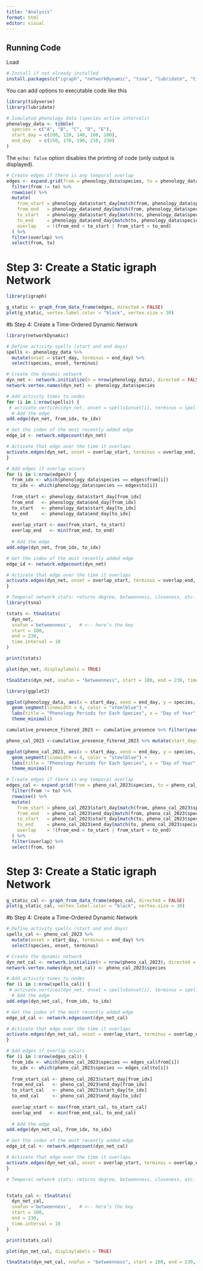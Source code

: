 ```yaml
---
title: "Analysis"
format: html
editor: visual
---
```



## Running Code

Load

```r
# Install if not already installed
install.packages(c("igraph", "networkDynamic", "tsna", "lubridate", "tidyverse"))
```

You can add options to executable code like this

```r

library(tidyverse)
library(lubridate)

# Simulated phenology data (species active intervals)
phenology_data <- tibble(
  species = c("A", "B", "C", "D", "E"),
  start_day = c(100, 120, 140, 160, 180),
  end_day   = c(150, 170, 190, 210, 230)
)
```

The `echo: false` option disables the printing of code (only output is displayed).

```r
# Create edges if there is any temporal overlap
edges <- expand.grid(from = phenology_data$species, to = phenology_data$species) %>%
  filter(from != to) %>%
  rowwise() %>%
  mutate(
    from_start = phenology_data$start_day[match(from, phenology_data$species)],
    from_end   = phenology_data$end_day[match(from, phenology_data$species)],
    to_start   = phenology_data$start_day[match(to, phenology_data$species)],
    to_end     = phenology_data$end_day[match(to, phenology_data$species)],
    overlap    = !(from_end < to_start | from_start > to_end)
  ) %>%
  filter(overlap) %>%
  select(from, to)
```

# Step 3: Create a Static igraph Network
```r
library(igraph)

g_static <- graph_from_data_frame(edges, directed = FALSE)
plot(g_static, vertex.label.color = "black", vertex.size = 30)
```
#b Step 4: Create a Time-Ordered Dynamic Network
```r
library(networkDynamic)

# Define activity spells (start and end days)
spells <- phenology_data %>%
  mutate(onset = start_day, terminus = end_day) %>%
  select(species, onset, terminus)

# Create the dynamic network
dyn_net <- network.initialize(n = nrow(phenology_data), directed = FALSE)
network.vertex.names(dyn_net) <- phenology_data$species

# Add activity times to nodes
for (i in 1:nrow(spells)) {
 # activate.vertices(dyn_net, onset = spells$onset[i], terminus = spells$terminus[i], v = i)
  # Add the edge
add.edge(dyn_net, from_idx, to_idx)

# Get the index of the most recently added edge
edge_id <- network.edgecount(dyn_net)

# Activate that edge over the time it overlaps
activate.edges(dyn_net, onset = overlap_start, terminus = overlap_end, e = edge_id)
}

# Add edges if overlap occurs
for (i in 1:nrow(edges)) {
  from_idx <- which(phenology_data$species == edges$from[i])
  to_idx <- which(phenology_data$species == edges$to[i])
  
  from_start <- phenology_data$start_day[from_idx]
  from_end   <- phenology_data$end_day[from_idx]
  to_start   <- phenology_data$start_day[to_idx]
  to_end     <- phenology_data$end_day[to_idx]
  
  overlap_start <- max(from_start, to_start)
  overlap_end   <- min(from_end, to_end)
  
  # Add the edge
add.edge(dyn_net, from_idx, to_idx)

# Get the index of the most recently added edge
edge_id <- network.edgecount(dyn_net)

# Activate that edge over the time it overlaps
activate.edges(dyn_net, onset = overlap_start, terminus = overlap_end, e = edge_id)
}
```

```r

# Temporal network stats: returns degree, betweenness, closeness, etc.
library(tsna)

tstats <- tSnaStats(
  dyn_net,
  snafun ='betweenness',   # <-- here’s the key
  start = 100,
  end = 230,
  time.interval = 10
)

print(tstats)
```

```r
plot(dyn_net, displaylabels = TRUE)
```

```r
tSnaStats(dyn_net, snafun = "betweenness", start = 100, end = 230, time.interval = 10)
```

```r
library(ggplot2)

ggplot(phenology_data, aes(x = start_day, xend = end_day, y = species, yend = species)) +
  geom_segment(linewidth = 4, color = "steelblue") +
  labs(title = "Phenology Periods for Each Species", x = "Day of Year", y = "Species") +
  theme_minimal()
```

```r
cumulative_presence_fitered_2023 <- cumulative_presence %>% filter(year(first_presence) %in% c(2023)) 
```

```r
pheno_cal_2023 <-cumulative_presence_fitered_2023 %>% mutate(start_day=yday(first_presence),end_day=yday(last_presence), species=class) %>% select(species,start_day,end_day) %>% as.data.frame()
```


```r
ggplot(pheno_cal_2023, aes(x = start_day, xend = end_day, y = species, yend = species)) +
  geom_segment(linewidth = 4, color = "steelblue") +
  labs(title = "Phenology Periods for Each Species", x = "Day of Year", y = "Species") +
  theme_minimal()
```

```r
# Create edges if there is any temporal overlap
edges_cal <- expand.grid(from = pheno_cal_2023$species, to = pheno_cal_2023$species) %>%
  filter(from != to) %>%
  rowwise() %>%
  mutate(
    from_start = pheno_cal_2023$start_day[match(from, pheno_cal_2023$species)],
    from_end   = pheno_cal_2023$end_day[match(from, pheno_cal_2023$species)],
    to_start   = pheno_cal_2023$start_day[match(to, pheno_cal_2023$species)],
    to_end     = pheno_cal_2023$end_day[match(to, pheno_cal_2023$species)],
    overlap    = !(from_end < to_start | from_start > to_end)
  ) %>%
  filter(overlap) %>%
  select(from, to)
```


# Step 3: Create a Static igraph Network
```r

g_static_cal <- graph_from_data_frame(edges_cal, directed = FALSE)
plot(g_static_cal, vertex.label.color = "black", vertex.size = 30)
```

#b Step 4: Create a Time-Ordered Dynamic Network
```r

# Define activity spells (start and end days)
spells_cal <- pheno_cal_2023 %>%
  mutate(onset = start_day, terminus = end_day) %>%
  select(species, onset, terminus)

# Create the dynamic network
dyn_net_cal <- network.initialize(n = nrow(pheno_cal_2023), directed = FALSE)
network.vertex.names(dyn_net_cal) <- pheno_cal_2023$species

# Add activity times to nodes
for (i in 1:nrow(spells_cal)) {
 # activate.vertices(dyn_net, onset = spells$onset[i], terminus = spells$terminus[i], v = i)
  # Add the edge
add.edge(dyn_net_cal, from_idx, to_idx)

# Get the index of the most recently added edge
edge_id_cal <- network.edgecount(dyn_net_cal)

# Activate that edge over the time it overlaps
activate.edges(dyn_net_cal, onset = overlap_start, terminus = overlap_end, e = edge_id_cal)
}

# Add edges if overlap occurs
for (i in 1:nrow(edges_cal)) {
  from_idx <- which(pheno_cal_2023$species == edges_cal$from[i])
  to_idx <- which(pheno_cal_2023$species == edges_cal$to[i])
  
  from_start_cal <- pheno_cal_2023$start_day[from_idx]
  from_end_cal   <- pheno_cal_2023$end_day[from_idx]
  to_start_cal   <- pheno_cal_2023$start_day[to_idx]
  to_end_cal     <- pheno_cal_2023$end_day[to_idx]
  
  overlap_start <- max(from_start_cal, to_start_cal)
  overlap_end   <- min(from_end_cal, to_end_cal)
  
  # Add the edge
add.edge(dyn_net_cal, from_idx, to_idx)

# Get the index of the most recently added edge
edge_id_cal <- network.edgecount(dyn_net_cal)

# Activate that edge over the time it overlaps
activate.edges(dyn_net_cal, onset = overlap_start, terminus = overlap_end, e = edge_id_cal)
}
```


```r

# Temporal network stats: returns degree, betweenness, closeness, etc.


tstats_cal <- tSnaStats(
  dyn_net_cal,
  snafun ='betweenness',   # <-- here’s the key
  start = 100,
  end = 230,
  time.interval = 10
)

print(tstats_cal)
```
```r
plot(dyn_net_cal, displaylabels = TRUE)
```

```r
tSnaStats(dyn_net_cal, snafun = "betweenness", start = 100, end = 230, time.interval = 10)
```
